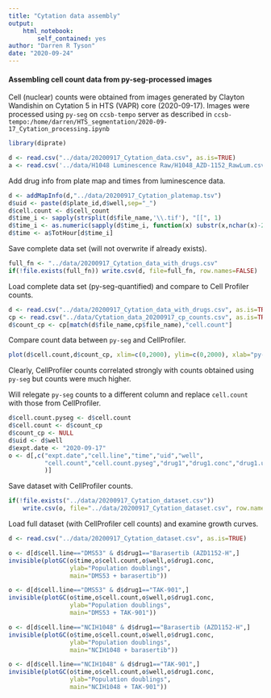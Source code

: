```yaml
---
title: "Cytation data assembly"
output: 
    html_notebook:
        self_contained: yes
author: "Darren R Tyson"
date: "2020-09-24"
---
```

#### Assembling cell count data from py-seg-processed images
Cell (nuclear) counts were obtained from images generated by Clayton Wandishin on Cytation 5 in HTS (VAPR) core (2020-09-17). Images were processed using `py-seg` on `ccsb-tempo` server as described in `ccsb-tempo:/home/darren/HTS_segmentation/2020-09-17_Cytation_processing.ipynb`

```r
library(diprate)
```


```r
d <- read.csv("../data/20200917_Cytation_data.csv", as.is=TRUE)
a <- read.csv('../data/H1048 Luminescence Raw/H1048_AZD-1152_RawLum.csv', as.is=TRUE, row.names = 1)
```

Add drug info from plate map and times from luminescence data.
```r
d <- addMapInfo(d,"../data/20200917_Cytation_platemap.tsv")
d$uid <- paste(d$plate_id,d$well,sep="_")
d$cell.count <- d$cell_count
d$time_i <- sapply(strsplit(d$file_name,'\\.tif'), "[[", 1)
d$time_i <- as.numeric(sapply(d$time_i, function(x) substr(x,nchar(x)-2,nchar(x))))
d$time <- a$TotHour[d$time_i]
```

Save complete data set (will not overwrite if already exists).
```r
full_fn <- "../data/20200917_Cytation_data_with_drugs.csv"
if(!file.exists(full_fn)) write.csv(d, file=full_fn, row.names=FALSE)
```

Load complete data set (py-seg-quantified) and compare to Cell Profiler counts.
```r
d <- read.csv("../data/20200917_Cytation_data_with_drugs.csv", as.is=TRUE)
cp <- read.csv("../data/Cytation_data_20200917_cp_counts.csv", as.is=TRUE)
d$count_cp <- cp[match(d$file_name,cp$file_name),"cell.count"]
```

Compare count data between `py-seg` and CellProfiler.
```r
plot(d$cell.count,d$count_cp, xlim=c(0,2000), ylim=c(0,2000), xlab="py-seg", ylab="CellProfiler")
```

Clearly, CellProfiler counts correlated strongly with counts obtained using `py-seg` but counts were much higher.  

Will relegate `py-seg` counts to a different column and replace `cell.count` with those from CellProfiler.

```r
d$cell.count.pyseg <- d$cell.count
d$cell.count <- d$count_cp
d$count_cp <- NULL
d$uid <- d$well
d$expt.date <- "2020-09-17"
o <- d[,c("expt.date","cell.line","time","uid","well",
          "cell.count","cell.count.pyseg","drug1","drug1.conc","drug1.units"
          )]
```
Save dataset with CellProfiler counts.
```r
if(!file.exists("../data/20200917_Cytation_dataset.csv")) 
    write.csv(o, file="../data/20200917_Cytation_dataset.csv", row.names=FALSE)
```

Load full dataset (with CellProfiler cell counts) and examine growth curves. 
```r
d <- read.csv("../data/20200917_Cytation_dataset.csv", as.is=TRUE)
```


```r
o <- d[d$cell.line=="DMS53" & d$drug1=="Barasertib (AZD1152-H",]
invisible(plotGC(o$time,o$cell.count,o$well,o$drug1.conc, 
                 ylab="Population doublings",
                 main="DMS53 + barasertib"))
```

```r
o <- d[d$cell.line=="DMS53" & d$drug1=="TAK-901",]
invisible(plotGC(o$time,o$cell.count,o$well,o$drug1.conc, 
                 ylab="Population doublings",
                 main="DMS53 + TAK-901"))
```


```r
o <- d[d$cell.line=="NCIH1048" & d$drug1=="Barasertib (AZD1152-H",]
invisible(plotGC(o$time,o$cell.count,o$well,o$drug1.conc, 
                 ylab="Population doublings",
                 main="NCIH1048 + barasertib"))
```

```r
o <- d[d$cell.line=="NCIH1048" & d$drug1=="TAK-901",]
invisible(plotGC(o$time,o$cell.count,o$well,o$drug1.conc, 
                 ylab="Population doublings",
                 main="NCIH1048 + TAK-901"))
```
